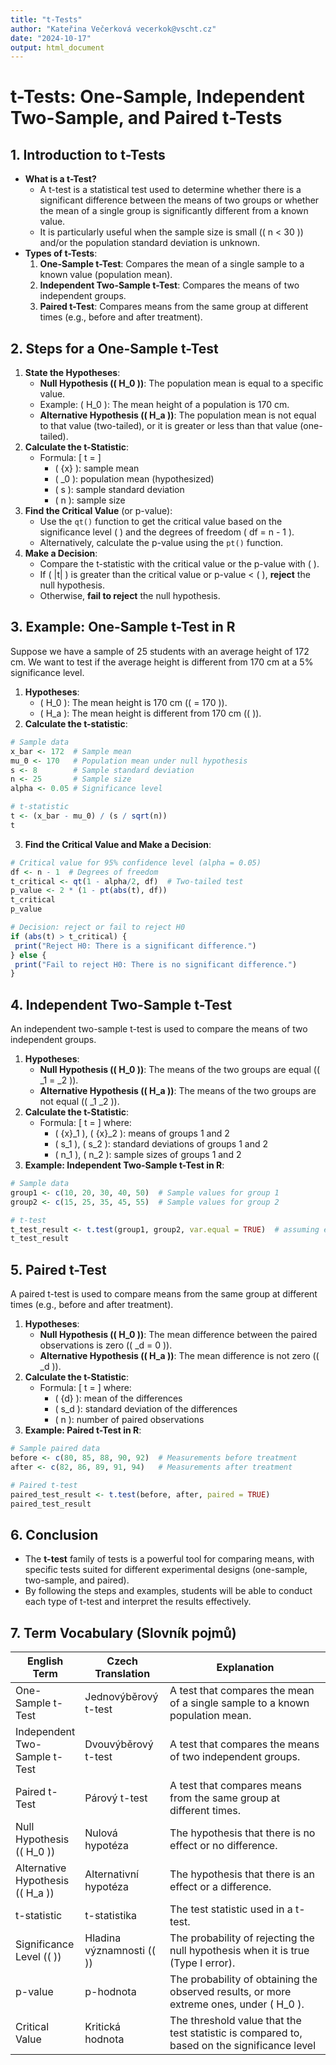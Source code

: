 ```yaml
---
title: "t-Tests"
author: "Kateřina Večerková vecerkok@vscht.cz"
date: "2024-10-17"
output: html_document
---
```


# t-Tests: One-Sample, Independent Two-Sample, and Paired t-Tests

## 1. **Introduction to t-Tests**
  - **What is a t-Test?**
    - A t-test is a statistical test used to determine whether there is a significant difference between the means of two groups or whether the mean of a single group is significantly different from a known value.
    - It is particularly useful when the sample size is small (\( n < 30 \)) and/or the population standard deviation is unknown.

  - **Types of t-Tests**:
    1. **One-Sample t-Test**: Compares the mean of a single sample to a known value (population mean).
    2. **Independent Two-Sample t-Test**: Compares the means of two independent groups.
    3. **Paired t-Test**: Compares means from the same group at different times (e.g., before and after treatment).

## 2. **Steps for a One-Sample t-Test**

1. **State the Hypotheses**:
    - **Null Hypothesis (\( H_0 \))**: The population mean is equal to a specific value.
    - Example: \( H_0 \): The mean height of a population is 170 cm.
    - **Alternative Hypothesis (\( H_a \))**: The population mean is not equal to that value (two-tailed), or it is greater or less than that value (one-tailed).

2. **Calculate the t-Statistic**:
    - Formula:
      \[
      t = \frac{\bar{x} - \mu_0}{\frac{s}{\sqrt{n}}}
      \]
      - \( \bar{x} \): sample mean
      - \( \mu_0 \): population mean (hypothesized)
      - \( s \): sample standard deviation
      - \( n \): sample size

3. **Find the Critical Value** (or p-value):
    - Use the `qt()` function to get the critical value based on the significance level \( \alpha \) and the degrees of freedom \( df = n - 1 \).
    - Alternatively, calculate the p-value using the `pt()` function.

4. **Make a Decision**:
    - Compare the t-statistic with the critical value or the p-value with \( \alpha \).
    - If \( |t| \) is greater than the critical value or p-value < \( \alpha \), **reject** the null hypothesis.
    - Otherwise, **fail to reject** the null hypothesis.

## 3. **Example: One-Sample t-Test in R**

Suppose we have a sample of 25 students with an average height of 172 cm. We want to test if the average height is different from 170 cm at a 5% significance level.

1. **Hypotheses**:
    - \( H_0 \): The mean height is 170 cm (\( \mu = 170 \)).
    - \( H_a \): The mean height is different from 170 cm (\( \mu \neq 170 \)).

2. **Calculate the t-statistic**:
```r
# Sample data
x_bar <- 172  # Sample mean
mu_0 <- 170   # Population mean under null hypothesis
s <- 8        # Sample standard deviation
n <- 25       # Sample size
alpha <- 0.05 # Significance level

# t-statistic
t <- (x_bar - mu_0) / (s / sqrt(n))
t
```

3. **Find the Critical Value and Make a Decision**:
```r
# Critical value for 95% confidence level (alpha = 0.05)
df <- n - 1  # Degrees of freedom
t_critical <- qt(1 - alpha/2, df)  # Two-tailed test
p_value <- 2 * (1 - pt(abs(t), df))
t_critical
p_value

# Decision: reject or fail to reject H0
if (abs(t) > t_critical) {
 print("Reject H0: There is a significant difference.")
} else {
 print("Fail to reject H0: There is no significant difference.")
}
```

## 4. **Independent Two-Sample t-Test**

An independent two-sample t-test is used to compare the means of two independent groups.

1. **Hypotheses**:
    - **Null Hypothesis (\( H_0 \))**: The means of the two groups are equal (\( \mu_1 = \mu_2 \)).
    - **Alternative Hypothesis (\( H_a \))**: The means of the two groups are not equal (\( \mu_1 \neq \mu_2 \)).

2. **Calculate the t-Statistic**:
   - Formula:
      \[
      t = \frac{\bar{x}_1 - \bar{x}_2}{\sqrt{\frac{s_1^2}{n_1} + \frac{s_2^2}{n_2}}}
      \]
      where:
      - \( \bar{x}_1 \), \( \bar{x}_2 \): means of groups 1 and 2
      - \( s_1 \), \( s_2 \): standard deviations of groups 1 and 2
      - \( n_1 \), \( n_2 \): sample sizes of groups 1 and 2

3. **Example: Independent Two-Sample t-Test in R**:
```r
# Sample data
group1 <- c(10, 20, 30, 40, 50)  # Sample values for group 1
group2 <- c(15, 25, 35, 45, 55)  # Sample values for group 2

# t-test
t_test_result <- t.test(group1, group2, var.equal = TRUE)  # assuming equal variances
t_test_result
```

## 5. **Paired t-Test**

A paired t-test is used to compare means from the same group at different times (e.g., before and after treatment).

1. **Hypotheses**:
    - **Null Hypothesis (\( H_0 \))**: The mean difference between the paired observations is zero (\( \mu_d = 0 \)).
    - **Alternative Hypothesis (\( H_a \))**: The mean difference is not zero (\( \mu_d \neq 0 \)).

2. **Calculate the t-Statistic**:
   - Formula:
      \[
      t = \frac{\bar{d}}{\frac{s_d}{\sqrt{n}}}
      \]
      where:
      - \( \bar{d} \): mean of the differences
      - \( s_d \): standard deviation of the differences
      - \( n \): number of paired observations

3. **Example: Paired t-Test in R**:
```r
# Sample paired data
before <- c(80, 85, 88, 90, 92)  # Measurements before treatment
after <- c(82, 86, 89, 91, 94)   # Measurements after treatment

# Paired t-test
paired_test_result <- t.test(before, after, paired = TRUE)
paired_test_result
```

## 6. **Conclusion**
  - The **t-test** family of tests is a powerful tool for comparing means, with specific tests suited for different experimental designs (one-sample, two-sample, and paired).
  - By following the steps and examples, students will be able to conduct each type of t-test and interpret the results effectively.

## 7. **Term Vocabulary (Slovník pojmů)**

| **English Term**              | **Czech Translation**                        | **Explanation**                                                                            |
|-------------------------------|----------------------------------------------|--------------------------------------------------------------------------------------------|
| One-Sample t-Test             | Jednovýběrový t-test                        | A test that compares the mean of a single sample to a known population mean.               |
| Independent Two-Sample t-Test | Dvouvýběrový t-test                         | A test that compares the means of two independent groups.                                  |
| Paired t-Test                 | Párový t-test                               | A test that compares means from the same group at different times.                         |
| Null Hypothesis (\( H_0 \))    | Nulová hypotéza                             | The hypothesis that there is no effect or no difference.                                   |
| Alternative Hypothesis (\( H_a \)) | Alternativní hypotéza                  | The hypothesis that there is an effect or a difference.                                    |
| t-statistic                   | t-statistika                                | The test statistic used in a t-test.                                                       |
| Significance Level (\( \alpha \)) | Hladina významnosti (\( \alpha \))        | The probability of rejecting the null hypothesis when it is true (Type I error).            |
| p-value                       | p-hodnota                                   | The probability of obtaining the observed results, or more extreme ones, under \( H_0 \).   |
| Critical Value                | Kritická hodnota                            | The threshold value that the test statistic is compared to, based on the significance level